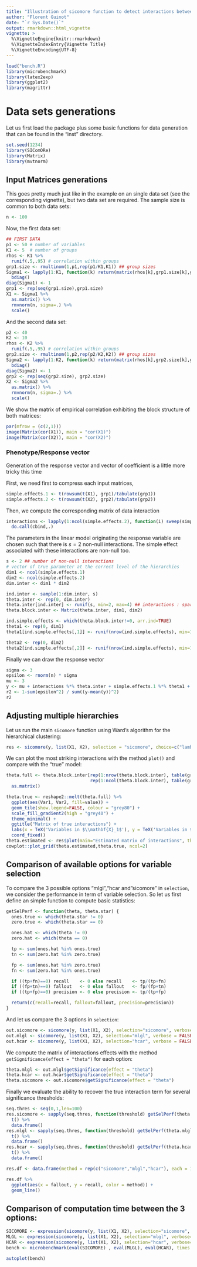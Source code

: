 ```yaml
---
title: "Illustration of sicomore function to detect interactions between 2 datasets"
author: "Florent Guinot"
date: "`r Sys.Date()`"
output: rmarkdown::html_vignette
vignette: >
  %\VignetteEngine{knitr::rmarkdown}
  %\VignetteIndexEntry{Vignette Title}
  %\VignetteEncoding{UTF-8}
---
```

```r
load("bench.R")
library(microbenchmark)
library(latex2exp)
library(ggplot2)
library(magrittr)
```
# Data sets generations

Let us first load the package plus some basic functions for data generation that can be found in the "inst" directory.

```r
set.seed(1234)
library(SIComORe)
library(Matrix)
library(mvtnorm)

```

## Input Matrices generations

This goes pretty much just like in the example on an single data set (see the corresponding vignette), but two data set are required. The sample size is common to both data sets:

```r
n <- 100
```

Now, the first data set:
```r
## FIRST DATA
p1 <- 50 # number of variables 
K1 <- 5  # number of groups
rhos <- K1 %>% 
  runif(.5,.95) # correlation within groups
grp1.size <- rmultinom(1,p1,rep(p1/K1,K1)) ## group sizes
Sigma1 <- lapply(1:K1, function(k) return(matrix(rhos[k],grp1.size[k],grp1.size[k]))) %>% 
  bdiag()
diag(Sigma1) <- 1
grp1 <- rep(seq(grp1.size),grp1.size)
X1 <- Sigma1 %>% 
  as.matrix() %>% 
  rmvnorm(n, sigma=.) %>% 
  scale()
```

And the second data set:
```r
p2 <- 40
K2 <- 10
rhos <- K2 %>% 
  runif(.5,.95) # correlation within groups
grp2.size <- rmultinom(1,p2,rep(p2/K2,K2)) ## group sizes
Sigma2 <- lapply(1:K2, function(k) return(matrix(rhos[k],grp2.size[k],grp2.size[k]))) %>%
  bdiag()
diag(Sigma2) <- 1
grp2 <- rep(seq(grp2.size), grp2.size)
X2 <- Sigma2 %>% 
  as.matrix() %>% 
  rmvnorm(n, sigma=.) %>% 
  scale()
```

We show the matrix of empirical correlation exhibiting the block structure of both matrices:
```r
par(mfrow = (c(2,1)))
image(Matrix(cor(X1)), main = "cor(X1)")
image(Matrix(cor(X2)), main = "cor(X2)")
```

### Phenotype/Response vector

Generation of the response vector and vector of coefficient is a little more tricky this time

First, we need first to compress each input matrices, 
```r
simple.effects.1 <- t(rowsum(t(X1), grp1)/tabulate(grp1))
simple.effects.2 <- t(rowsum(t(X2), grp2)/tabulate(grp2))
```

Then, we compute the corresponding matrix of data interaction 
```r
interactions <- lapply(1:ncol(simple.effects.2), function(i) sweep(simple.effects.1, 1, simple.effects.2[, i], "*")) %>%
  do.call(cbind,.)
```

The parameters in the linear model originating the response variable are chosen such that there is $s=2$ non-null interactions. The simple effect associated with these interactions are non-null too.

```r
s <- 2 ## number of non-null interactions
# vector of true parameter at the correct level of the hierarchies
dim1 <- ncol(simple.effects.1)
dim2 <- ncol(simple.effects.2)
dim.inter <- dim1 * dim2

ind.inter <- sample(1:dim.inter, s)
theta.inter <- rep(0, dim.inter)
theta.inter[ind.inter] <- runif(s, min=2, max=4) ## interactions : sparse
theta.block.inter <- Matrix(theta.inter, dim1, dim2)

ind.simple.effects <- which(theta.block.inter!=0, arr.ind=TRUE)
theta1 <- rep(0, dim1)
theta1[ind.simple.effects[,1]] <- runif(nrow(ind.simple.effects), min=1,max=2)

theta2 <- rep(0, dim2)
theta2[ind.simple.effects[,2]] <- runif(nrow(ind.simple.effects), min=1,max=2)
```

Finally we can draw the response vector
```r
sigma <- 3
epsilon <- rnorm(n) * sigma
mu <- 3
y <- mu + interactions %*% theta.inter + simple.effects.1 %*% theta1 + simple.effects.2 %*% theta2 + epsilon
r2 <- 1-sum(epsilon^2) / sum((y-mean(y))^2)
r2
```

## Adjusting multiple hierarchies

Let us run the main `sicomore` function using Ward's algorithm for the hierarchical clustering:

```r
res <- sicomore(y, list(X1, X2), selection = "sicomore", choice=c("lambda.min", "lambda.min"), method.clus = c("ward.D2","ward.D2"))
```

We can plot the most striking interactions with the method `plot()` and compare with the "true" model: 

```r
theta.full <- theta.block.inter[rep(1:nrow(theta.block.inter), table(grp1)), 
                                rep(1:ncol(theta.block.inter), table(grp2))] %>%
  as.matrix()

theta.true <- reshape2::melt(theta.full) %>% 
  ggplot(aes(Var1, Var2, fill=value)) +
  geom_tile(show.legend=FALSE, colour = "grey80") +
  scale_fill_gradient2(high = "grey40") +
  theme_minimal() +
  ggtitle("Matrix of true interactions") +
  labs(x = TeX('Variables in $\\mathbf{X}_1$'), y = TeX('Variables in $\\mathbf{X}_2$$')) +
  coord_fixed()
theta.estimated <- res$plot(main="Estimated matrix of interactions", threshold=.05)
cowplot::plot_grid(theta.estimated,theta.true, ncol=2)
```

## Comparison of available options for variable selection
To compare the 3 possible options "mlgl","hcar and "sicomore" in `selection`, we consider the performance in term of variable selection. So let us first define an simple function to compute basic statistics:

```r
getSelPerf <- function(theta, theta.star) {
  ones.true <- which(theta.star != 0)
  zero.true <- which(theta.star == 0)

  ones.hat <- which(theta != 0)
  zero.hat <- which(theta == 0)

  tp <- sum(ones.hat %in% ones.true)
  tn <- sum(zero.hat %in% zero.true)

  fp <- sum(ones.hat %in% zero.true)
  fn <- sum(zero.hat %in% ones.true)

  if ((tp+fn)==0) recall    <- 0 else recall    <- tp/(tp+fn) 
  if ((fp+tn)==0) fallout   <- 0 else fallout   <- fp/(fp+tn) 
  if ((tp+fp)==0) precision <- 0 else precision <- tp/(tp+fp) 

  return(c(recall=recall, fallout=fallout, precision=precision))
}
```

And let us compare the 3 options in `selection`:

```r
out.sicomore <- sicomore(y, list(X1, X2), selection="sicomore", verbose = FALSE)
out.mlgl <- sicomore(y, list(X1, X2), selection="mlgl", verbose = FALSE)
out.hcar <- sicomore(y, list(X1, X2), selection="hcar", verbose = FALSE)
```  

We compute the matrix of interactions effects with the method `getSignificance(effect = "theta")` for each option:
```r
theta.mlgl <- out.mlgl$getSignificance(effect = "theta")
theta.hcar <- out.hcar$getSignificance(effect = "theta")
theta.sicomore <- out.sicomore$getSignificance(effect = "theta")
```

Finally we evaluate the ability to recover the true interaction term for several significance thresholds:
```r
seq.thres <- seq(0,1,len=100)
res.sicomore <- sapply(seq.thres, function(threshold) getSelPerf(theta.sicomore>=threshold, theta.full)) %>%
  t() %>%
  data.frame()
res.mlgl <- sapply(seq.thres, function(threshold) getSelPerf(theta.mlgl>=threshold, theta.full)) %>%
  t() %>%
  data.frame()
res.hcar <- sapply(seq.thres, function(threshold) getSelPerf(theta.hcar>=threshold, theta.full)) %>%
  t() %>%
  data.frame()

res.df <- data.frame(method = rep(c("sicomore","mlgl","hcar"), each = 100), rbind(res.sicomore, res.mlgl, res.hcar))

res.df %>% 
  ggplot(aes(x = fallout, y = recall, color = method)) + 
  geom_line()
```

## Comparison of computation time between the 3 options:

```r
SICOMORE <- expression(sicomore(y, list(X1, X2), selection="sicomore", verbose=FALSE))
MLGL <- expression(sicomore(y, list(X1, X2), selection="mlgl", verbose=FALSE))
HCAR <- expression(sicomore(y, list(X1, X2), selection="hcar", verbose=FALSE))
bench <- microbenchmark(eval(SICOMORE) , eval(MLGL), eval(HCAR), times = 50)
```
```r
autoplot(bench)
```

